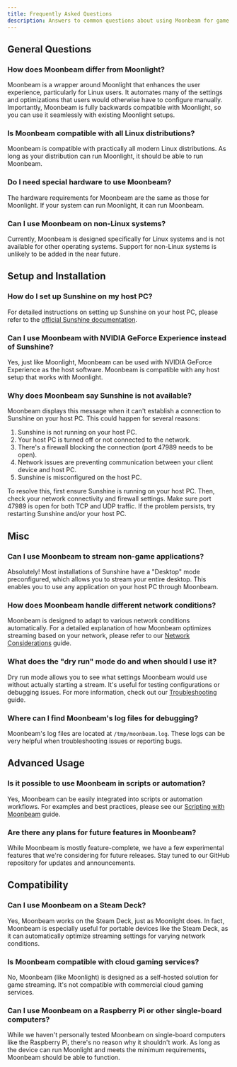 ```yaml
---
title: Frequently Asked Questions
description: Answers to common questions about using Moonbeam for game streaming on Linux
---
```



## General Questions

### How does Moonbeam differ from Moonlight?

Moonbeam is a wrapper around Moonlight that enhances the user experience, particularly for Linux users. It automates many of the settings and optimizations that users would otherwise have to configure manually. Importantly, Moonbeam is fully backwards compatible with Moonlight, so you can use it seamlessly with existing Moonlight setups.

### Is Moonbeam compatible with all Linux distributions?

Moonbeam is compatible with practically all modern Linux distributions. As long as your distribution can run Moonlight, it should be able to run Moonbeam.

### Do I need special hardware to use Moonbeam?

The hardware requirements for Moonbeam are the same as those for Moonlight. If your system can run Moonlight, it can run Moonbeam.

### Can I use Moonbeam on non-Linux systems?

Currently, Moonbeam is designed specifically for Linux systems and is not available for other operating systems. Support for non-Linux systems is unlikely to be added in the near future.

## Setup and Installation

### How do I set up Sunshine on my host PC?

For detailed instructions on setting up Sunshine on your host PC, please refer to the [official Sunshine documentation](https://docs.lizardbyte.dev/projects/sunshine/en/latest/about/setup.html).

### Can I use Moonbeam with NVIDIA GeForce Experience instead of Sunshine?

Yes, just like Moonlight, Moonbeam can be used with NVIDIA GeForce Experience as the host software. Moonbeam is compatible with any host setup that works with Moonlight.

### Why does Moonbeam say Sunshine is not available?

Moonbeam displays this message when it can't establish a connection to Sunshine on your host PC. This could happen for several reasons:

<Steps>

1. Sunshine is not running on your host PC.
2. Your host PC is turned off or not connected to the network.
3. There's a firewall blocking the connection (port 47989 needs to be open).
4. Network issues are preventing communication between your client device and host PC.
5. Sunshine is misconfigured on the host PC.

</Steps>

To resolve this, first ensure Sunshine is running on your host PC. Then, check your network connectivity and firewall settings. Make sure port 47989 is open for both TCP and UDP traffic. If the problem persists, try restarting Sunshine and/or your host PC.

## Misc

### Can I use Moonbeam to stream non-game applications?

Absolutely! Most installations of Sunshine have a "Desktop" mode preconfigured, which allows you to stream your entire desktop. This enables you to use any application on your host PC through Moonbeam.

### How does Moonbeam handle different network conditions?

Moonbeam is designed to adapt to various network conditions automatically. For a detailed explanation of how Moonbeam optimizes streaming based on your network, please refer to our [Network Considerations](/reference/Troubleshooting/understanding-network-speed-tests) guide.

### What does the "dry run" mode do and when should I use it?

Dry run mode allows you to see what settings Moonbeam would use without actually starting a stream. It's useful for testing configurations or debugging issues. For more information, check out our [Troubleshooting](/reference/Troubleshooting/moonbeam-troubleshooting#dry-run-mode) guide.

### Where can I find Moonbeam's log files for debugging?

Moonbeam's log files are located at `/tmp/moonbeam.log`. These logs can be very helpful when troubleshooting issues or reporting bugs.

## Advanced Usage

### Is it possible to use Moonbeam in scripts or automation?

Yes, Moonbeam can be easily integrated into scripts or automation workflows. For examples and best practices, please see our [Scripting with Moonbeam](/reference/Advanced-Usage/scripting) guide.

### Are there any plans for future features in Moonbeam?

While Moonbeam is mostly feature-complete, we have a few experimental features that we're considering for future releases. Stay tuned to our GitHub repository for updates and announcements.

## Compatibility

### Can I use Moonbeam on a Steam Deck?

Yes, Moonbeam works on the Steam Deck, just as Moonlight does. In fact, Moonbeam is especially useful for portable devices like the Steam Deck, as it can automatically optimize streaming settings for varying network conditions.

### Is Moonbeam compatible with cloud gaming services?

No, Moonbeam (like Moonlight) is designed as a self-hosted solution for game streaming. It's not compatible with commercial cloud gaming services.

### Can I use Moonbeam on a Raspberry Pi or other single-board computers?

While we haven't personally tested Moonbeam on single-board computers like the Raspberry Pi, there's no reason why it shouldn't work. As long as the device can run Moonlight and meets the minimum requirements, Moonbeam should be able to function.

